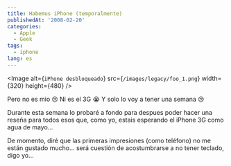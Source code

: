 ```yaml
---
title: Habemus iPhone (temporalmente)
publishedAt: '2008-02-20'
categories:
  - Apple
  - Geek
tags:
  - iphone
lang: es
---
```


<Image
  alt={`iPhone desbloqueado`}
  src={`/images/legacy/foo_1.png`}
  width={320}
  height={480}
/>

Pero no es mio 😢 Ni es el 3G 😭 Y solo lo voy a tener una semana :cry:

Durante esta semana lo probaré a fondo para despues poder hacer una reseña para todos esos que, como yo, estais esperando el iPhone 3G como agua de mayo...

De momento, diré que las primeras impresiones (como teléfono) no me están gustado mucho... será cuestión de acostumbrarse a no tener teclado, digo yo...
